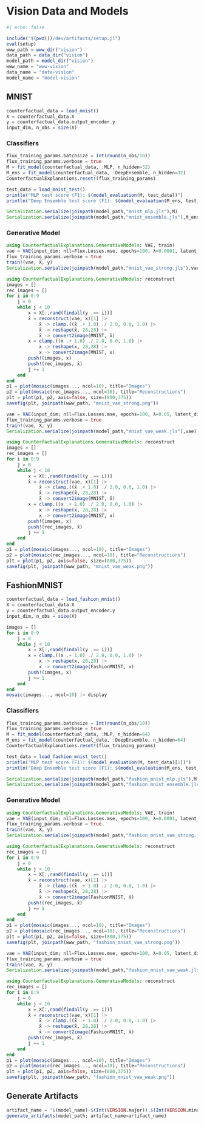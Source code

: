 # Vision Data and Models

```julia
#| echo: false

include("$(pwd())/dev/artifacts/setup.jl")
eval(setup)
www_path = www_dir("vision")
data_path = data_dir("vision")
model_path = model_dir("vision")
www_name = "www-vision"
data_name = "data-vision"
model_name = "model-vision"
```

## MNIST 

```julia
counterfactual_data = load_mnist()
X = counterfactual_data.X
y = counterfactual_data.output_encoder.y  
input_dim, n_obs = size(X)
```

### Classifiers

```julia
flux_training_params.batchsize = Int(round(n_obs/10))
flux_training_params.verbose = true
M = fit_model(counterfactual_data, :MLP, n_hidden=32)
M_ens = fit_model(counterfactual_data, :DeepEnsemble, n_hidden=32)
CounterfactualExplanations.reset!(flux_training_params)
```

```julia
test_data = load_mnist_test()
println("MLP test score (F1): $(model_evaluation(M, test_data))")
println("Deep Ensemble test score (F1): $(model_evaluation(M_ens, test_data))")
```

```julia
Serialization.serialize(joinpath(model_path,"mnist_mlp.jls"),M)
Serialization.serialize(joinpath(model_path,"mnist_ensemble.jls"),M_ens)
```

### Generative Model

```julia
using CounterfactualExplanations.GenerativeModels: VAE, train!
vae = VAE(input_dim; nll=Flux.Losses.mse, epochs=100, λ=0.0001, latent_dim=28, hidden_dim=50)
flux_training_params.verbose = true
train!(vae, X, y)
Serialization.serialize(joinpath(model_path,"mnist_vae_strong.jls"),vae)
```

```julia
using CounterfactualExplanations.GenerativeModels: reconstruct
images = []
rec_images = []
for i in 0:9
    j = 0
    while j < 10
        x = X[:,rand(findall(y .== i))]
        x̂ = reconstruct(vae, x)[1] |> 
            x̂ -> clamp.((x̂ .+ 1.0) ./ 2.0, 0.0, 1.0) |>
            x̂ -> reshape(x̂, 28,28) |>
            x̂ -> convert2image(MNIST, x̂)
        x = clamp.((x .+ 1.0) ./ 2.0, 0.0, 1.0) |> 
            x -> reshape(x, 28,28) |>
            x -> convert2image(MNIST, x)
        push!(images, x)
        push!(rec_images, x̂)
        j += 1
    end
end
p1 = plot(mosaic(images..., ncol=10), title="Images")
p2 = plot(mosaic(rec_images..., ncol=10), title="Reconstructions")
plt = plot(p1, p2, axis=false, size=(800,375))
savefig(plt, joinpath(www_path, "mnist_vae_strong.png"))
```

```julia
vae = VAE(input_dim; nll=Flux.Losses.mse, epochs=100, λ=0.05, latent_dim=2, hidden_dim=5)
flux_training_params.verbose = true
train!(vae, X, y)
Serialization.serialize(joinpath(model_path,"mnist_vae_weak.jls"),vae)
```

```julia
using CounterfactualExplanations.GenerativeModels: reconstruct
images = []
rec_images = []
for i in 0:9
    j = 0
    while j < 10
        x = X[:,rand(findall(y .== i))]
        x̂ = reconstruct(vae, x)[1] |> 
            x̂ -> clamp.((x̂ .+ 1.0) ./ 2.0, 0.0, 1.0) |>
            x̂ -> reshape(x̂, 28,28) |>
            x̂ -> convert2image(MNIST, x̂)
        x = clamp.((x .+ 1.0) ./ 2.0, 0.0, 1.0) |> 
            x -> reshape(x, 28,28) |>
            x -> convert2image(MNIST, x)
        push!(images, x)
        push!(rec_images, x̂)
        j += 1
    end
end
p1 = plot(mosaic(images..., ncol=10), title="Images")
p2 = plot(mosaic(rec_images..., ncol=10), title="Reconstructions")
plt = plot(p1, p2, axis=false, size=(800,375))
savefig(plt, joinpath(www_path, "mnist_vae_weak.png"))
```

## FashionMNIST 

```julia
counterfactual_data = load_fashion_mnist()
X = counterfactual_data.X
y = counterfactual_data.output_encoder.y  
input_dim, n_obs = size(X)
```

```julia
images = []
for i in 0:9
    j = 0
    while j < 10
        x = X[:,rand(findall(y .== i))]
        x = clamp.((x .+ 1.0) ./ 2.0, 0.0, 1.0) |> 
            x -> reshape(x, 28,28) |>
            x -> convert2image(FashionMNIST, x)
        push!(images, x)
        j += 1
    end
end
mosaic(images..., ncol=10) |> display
```

### Classifiers

```julia
flux_training_params.batchsize = Int(round(n_obs/10))
flux_training_params.verbose = true
M = fit_model(counterfactual_data, :MLP, n_hidden=64)
M_ens = fit_model(counterfactual_data, :DeepEnsemble, n_hidden=64)
CounterfactualExplanations.reset!(flux_training_params)
```

```julia
test_data = load_fashion_mnist_test()
println("MLP test score (F1): $(model_evaluation(M, test_data)[1])")
println("Deep Ensemble test score (F1): $(model_evaluation(M_ens, test_data)[1])")
```

```julia
Serialization.serialize(joinpath(model_path,"fashion_mnist_mlp.jls"),M)
Serialization.serialize(joinpath(model_path,"fashion_mnist_ensemble.jls"),M_ens)
```

### Generative Model

```julia
using CounterfactualExplanations.GenerativeModels: VAE, train!
vae = VAE(input_dim; nll=Flux.Losses.mse, epochs=100, λ=0.0001, latent_dim=32, hidden_dim=64)
flux_training_params.verbose = true
train!(vae, X, y)
Serialization.serialize(joinpath(model_path,"fashion_mnist_vae_strong.jls"),vae)
```

```julia
using CounterfactualExplanations.GenerativeModels: reconstruct
rec_images = []
for i in 0:9
    j = 0
    while j < 10
        x = X[:,rand(findall(y .== i))]
        x̂ = reconstruct(vae, x)[1] |> 
            x̂ -> clamp.((x̂ .+ 1.0) ./ 2.0, 0.0, 1.0) |>
            x̂ -> reshape(x̂, 28,28) |>
            x̂ -> convert2image(FashionMNIST, x̂)
        push!(rec_images, x̂)
        j += 1
    end
end
p1 = plot(mosaic(images..., ncol=10), title="Images")
p2 = plot(mosaic(rec_images..., ncol=10), title="Reconstructions")
plt = plot(p1, p2, axis=false, size=(800,375))
savefig(plt, joinpath(www_path, "fashion_mnist_vae_strong.png"))
```

```julia
vae = VAE(input_dim; nll=Flux.Losses.mse, epochs=100, λ=0.05, latent_dim=2, hidden_dim=10)
flux_training_params.verbose = true
train!(vae, X, y)
Serialization.serialize(joinpath(model_path,"fashion_mnist_vae_weak.jls"),vae)
```

```julia
using CounterfactualExplanations.GenerativeModels: reconstruct
rec_images = []
for i in 0:9
    j = 0
    while j < 10
        x = X[:,rand(findall(y .== i))]
        x̂ = reconstruct(vae, x)[1] |> 
            x̂ -> clamp.((x̂ .+ 1.0) ./ 2.0, 0.0, 1.0) |>
            x̂ -> reshape(x̂, 28,28) |>
            x̂ -> convert2image(FashionMNIST, x̂)
        push!(rec_images, x̂)
        j += 1
    end
end
p1 = plot(mosaic(images..., ncol=10), title="Images")
p2 = plot(mosaic(rec_images..., ncol=10), title="Reconstructions")
plt = plot(p1, p2, axis=false, size=(800,375))
savefig(plt, joinpath(www_path, "fashion_mnist_vae_weak.png"))
```

## Generate Artifacts

```julia
artifact_name = "$(model_name)-$(Int(VERSION.major)).$(Int(VERSION.minor))"
generate_artifacts(model_path; artifact_name=artifact_name)
```

